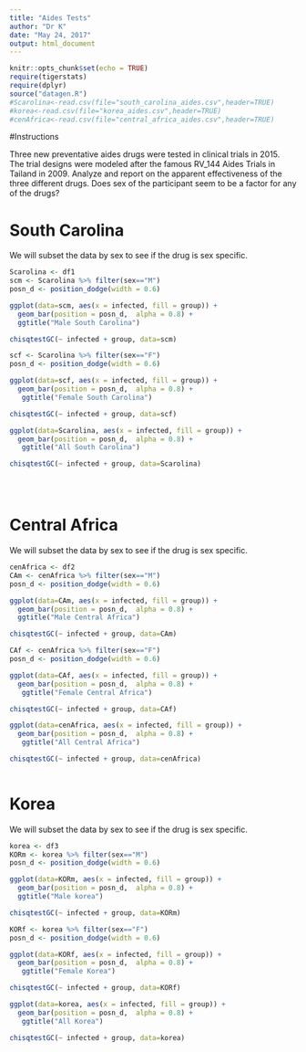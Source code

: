 ```yaml
---
title: "Aides Tests"
author: "Dr K"
date: "May 24, 2017"
output: html_document
---
```


```r
knitr::opts_chunk$set(echo = TRUE)
require(tigerstats)
require(dplyr)
source("datagen.R")
#Scarolina<-read.csv(file="south_carolina_aides.csv",header=TRUE)
#korea<-read.csv(file="korea_aides.csv",header=TRUE)
#cenAfrica<-read.csv(file="central_africa_aides.csv",header=TRUE)
```

#Instructions

Three new preventative aides drugs were tested in clinical trials in 2015. The trial designs were modeled after the famous RV_144 Aides Trials in Tailand in 2009.  Analyze and report on the apparent effectiveness of the three different drugs. Does sex of the participant seem to be a factor for any of the drugs?


# South Carolina

We will subset the data by sex to see if the drug is sex specific.

```r
Scarolina <- df1
scm <- Scarolina %>% filter(sex=="M")
posn_d <- position_dodge(width = 0.6)

ggplot(data=scm, aes(x = infected, fill = group)) +
  geom_bar(position = posn_d,  alpha = 0.8) +
  ggtitle("Male South Carolina")

chisqtestGC(~ infected + group, data=scm)

scf <- Scarolina %>% filter(sex=="F")
posn_d <- position_dodge(width = 0.6)

ggplot(data=scf, aes(x = infected, fill = group)) +
  geom_bar(position = posn_d,  alpha = 0.8) +
   ggtitle("Female South Carolina")

chisqtestGC(~ infected + group, data=scf)

ggplot(data=Scarolina, aes(x = infected, fill = group)) +
  geom_bar(position = posn_d,  alpha = 0.8) +
   ggtitle("All South Carolina")

chisqtestGC(~ infected + group, data=Scarolina)


  
```

# Central Africa

We will subset the data by sex to see if the drug is sex specific.

```r
cenAfrica <- df2
CAm <- cenAfrica %>% filter(sex=="M")
posn_d <- position_dodge(width = 0.6)

ggplot(data=CAm, aes(x = infected, fill = group)) +
  geom_bar(position = posn_d,  alpha = 0.8) +
  ggtitle("Male Central Africa")

chisqtestGC(~ infected + group, data=CAm)

CAf <- cenAfrica %>% filter(sex=="F")
posn_d <- position_dodge(width = 0.6)

ggplot(data=CAf, aes(x = infected, fill = group)) +
  geom_bar(position = posn_d,  alpha = 0.8) +
   ggtitle("Female Central Africa")

chisqtestGC(~ infected + group, data=CAf)

ggplot(data=cenAfrica, aes(x = infected, fill = group)) +
  geom_bar(position = posn_d,  alpha = 0.8) +
   ggtitle("All Central Africa")

chisqtestGC(~ infected + group, data=cenAfrica)
  
```

# Korea

We will subset the data by sex to see if the drug is sex specific.

```r
korea <- df3
KORm <- korea %>% filter(sex=="M")
posn_d <- position_dodge(width = 0.6)

ggplot(data=KORm, aes(x = infected, fill = group)) +
  geom_bar(position = posn_d,  alpha = 0.8) +
  ggtitle("Male korea")

chisqtestGC(~ infected + group, data=KORm)

KORf <- korea %>% filter(sex=="F")
posn_d <- position_dodge(width = 0.6)

ggplot(data=KORf, aes(x = infected, fill = group)) +
  geom_bar(position = posn_d,  alpha = 0.8) +
   ggtitle("Female Korea")

chisqtestGC(~ infected + group, data=KORf)

ggplot(data=korea, aes(x = infected, fill = group)) +
  geom_bar(position = posn_d,  alpha = 0.8) +
   ggtitle("All Korea")

chisqtestGC(~ infected + group, data=korea)
  
```





